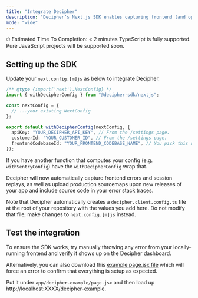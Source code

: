 ```yaml
---
title: "Integrate Decipher"
description: "Decipher’s Next.js SDK enables capturing frontend (and optionally backend) errors, session replays, AI analysis of user impact, and resolution steps. Decipher also automatically enhances stack traces with unminified/unbundled code (using Sourcemaps)."
mode: "wide"
---
```


<Check>⏱ Estimated Time To Completion: < 2 minutes</Check>
<Info>TypeScript is fully supported. Pure JavaScript projects will be supported soon.</Info>

## Setting up the SDK

Update your `next.config.[m]js` as below to integrate Decipher. 
```typescript next.config.mjs
/** @type {import('next').NextConfig} */
import { withDecipherConfig } from "@decipher-sdk/nextjs";

const nextConfig = {
  // ...your existing NextConfig
};

export default withDecipherConfig(nextConfig, {
  apiKey: "YOUR_DECIPHER_API_KEY", // From the /settings page.
  customerId: "YOUR_CUSTOMER_ID", // From the /settings page.
  frontendCodebaseId: "YOUR_FRONTEND_CODEBASE_NAME", // You pick this name to group your frontend errors.
});
```

If you have another function that computes your config (e.g. `withSentryConfig`) have the `withDecipherConfig` wrap that.

Decipher will now automatically capture frontend errors and session replays, as well as upload production sourcemaps upon new releases of your app and include source code in your error stack traces.

<Note>Note that Decipher automatically creates a `decipher.client.config.ts` file at the root of your repository with the values you add here. Do not modify that file; make changes to `next.config.[m]js` instead.</Note>

## Test the integration
To ensure the SDK works, try manually throwing any error from your locally-running frontend and verify it shows up on the Decipher dashboard.

Alternatively, you can also download this [example page.jsx file](https://drive.google.com/drive/folders/1EmANF9NgfnwOO2oHor8cL-JE7-jBn_Io?usp=drive_link) which will force an error to confirm that everything is setup as expected.

Put it under `app/decipher-example/page.jsx` and then load up http://localhost:XXXX/decipher-example.
